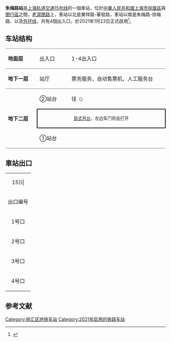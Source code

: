{{noteTA 
|G1 =Railway}}
{{Infobox station
|name = 朱梅路
|eng_name = Zhumei Road
|symbol_right =
|linecolour = {{上海地铁颜色|15|yes}}
|image = SM L15 Zhumei Road Station.jpg
|caption = 朱梅路站站台大字壁
|other_name = 
|country = {{PRC}}
|borough = [[上海市|上海市]][[徐汇区|徐汇区]][[华泾镇|华泾镇]]与[[闵行区|闵行区]][[梅陇镇_(上海市)|梅陇镇]]交界
|address = 介于[[华发路|华发路]]、[[朱梅路|朱梅路]]、[[徐梅路|徐梅路]]之间的[[老沪闵路|老沪闵路]]
|coordinates = {{coord|31.1261|N|121.4332|E|type:railwaystation}}
|elevation = 
|owned = [[上海申通地铁集团|上海申通地铁集团]]
|operator = [[上海地铁|上海地铁]]
|lines = {{上海地铁线路名|15|SL}}
|distance = 
|platform = 1個[[島式月台|島式月台]]
|tracks = 2条
|bus_routes = 
|bus_stands = 
|connections = 
|structure = 地下车站
|hall = 地下站厅
|depth = 
|levels = 
|interchange = 
|exits = 4个
|architect = 
|architectural_style = 
|colour = 
|type = 
|status = 运营中
|code = 
|classification = 
|website = 
|built = 
|opened = {{Start date|2021|1|23|df=y}}
|closed = 
|former = 
|pass_year = 
|passengers = 
|pass_system = 
|pass_rank = 
|mpassengers = 
|trains = 
|station_hours = 
|hours = 
|first = 往{{上海地铁起讫站|15|L}}：5:49<br/>往{{上海地铁起讫站|15|R}}：6:17
|last = 往{{上海地铁起讫站|15|L}}：22:49<br/>往{{上海地铁起讫站|15|R}}：23:17
|adjacent = {{Adjacent stations|system=上海地铁|line=15|left=罗秀路|right=华泾西}}
}}
'''朱梅路站'''是[[上海轨道交通15号线|上海轨道交通15号线]]的一個車站，位於[[中華人民共和國|中華人民共和國]][[上海市|上海市]][[徐匯區|徐匯區]]與[[閔行區|閔行區]]之間，[[老滬閔路|老滬閔路]]上，車站以北是業祥路-華發路，車站以南是朱梅路-徐梅路、以及[[上海外环高速公路|外环线]]，共有4個出入口，於2021年1月23日正式啟用<ref>{{cite news |title=朱梅路|url=http://service.shmetro.com/czxx/index.htm?id=1529&stationname=%E6%9C%B1%E6%A2%85%E8%B7%AF}}</ref>。

==车站结构==
{|cellspacing=0 cellpadding=3
|style="border-top:solid 1px gray;border-bottom:solid 1px gray;" width=100|'''地面层'''
|style="border-top:solid 1px gray;border-bottom:solid 1px gray;" width=100|出入口
|style="border-top:solid 1px gray;border-bottom:solid 1px gray;" width=350|1-4出入口
|-
|style="border-bottom:solid 1px gray;"|'''地下一层'''
|style="border-bottom:solid 1px gray;"|站厅
|style="border-bottom:solid 1px gray;"|票务服务、自动售票机、人工服务台
|-
|style="border-bottom:solid 1px gray;" rowspan=3|'''地下二层'''
|②站台
|{{arrow|L}} {{上海地铁线路名|15}}往{{站|顾村公园}}<small>（{{站|罗秀路}}）</small>
|-
|style="border-right:solid 2px black;border-left:solid 2px black;border-top:solid 2px black;border-bottom:solid 2px black;" colspan=2|<center><small>[[島式月台|島式月台]]，左边车门将会打开</small></center>
|-
|style="border-bottom:solid 1px gray;"|①站台
|style="border-bottom:solid 1px gray;"|{{split text|{{0|{{arrow|R}}}} {{上海地铁线路名|15}}往{{站|紫竹高新区}}<small>（{{站|华泾西}}）</small>|{{arrow|R}}}}
|}
== 車站出口 ==
{| class="wikitable"
|colspan=4 align="center" bgcolor={{上海地铁颜色|15}}|
|-
! 出口编号 !! 建议前往目的地 !! 照片
|-
| 1号口 || ||
|-
| 2号口 || ||
|-
| 3号口 || ||
|-
| 4号口 || ||
|}

==参考文献==
{{commonscat|Zhumei Road Station}}
{{reflist}}

{{上海轨道交通15号线车站}}
[[Category:徐汇区地铁车站|Category:徐汇区地铁车站]]

[[Category:2021年启用的铁路车站|Category:2021年启用的铁路车站]]